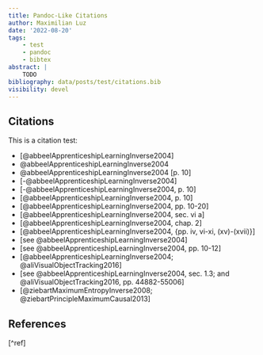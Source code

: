 ```yaml
---
title: Pandoc-Like Citations
author: Maximilian Luz
date: '2022-08-20'
tags:
    - test
    - pandoc
    - bibtex
abstract: |
    TODO
bibliography: data/posts/test/citations.bib
visibility: devel
---
```



## Citations

This is a citation test:

- [@abbeelApprenticeshipLearningInverse2004]
- @abbeelApprenticeshipLearningInverse2004
- @abbeelApprenticeshipLearningInverse2004 [p. 10]
- [-@abbeelApprenticeshipLearningInverse2004]
- [-@abbeelApprenticeshipLearningInverse2004, p. 10]
- [@abbeelApprenticeshipLearningInverse2004, p. 10]
- [@abbeelApprenticeshipLearningInverse2004, pp. 10-20]
- [@abbeelApprenticeshipLearningInverse2004, sec. vi a]
- [@abbeelApprenticeshipLearningInverse2004, chap. 2]
- [@abbeelApprenticeshipLearningInverse2004, \{pp. iv, vi-xi, (xv)-(xvii)\}]
- [see @abbeelApprenticeshipLearningInverse2004]
- [see @abbeelApprenticeshipLearningInverse2004, pp. 10-12]
- [@abbeelApprenticeshipLearningInverse2004; @aliVisualObjectTracking2016]
- [see @abbeelApprenticeshipLearningInverse2004, sec. 1.3; and @aliVisualObjectTracking2016, pp. 44882-55006]
- [@ziebartMaximumEntropyInverse2008; @ziebartPrincipleMaximumCausal2013]


## References

[^ref]
